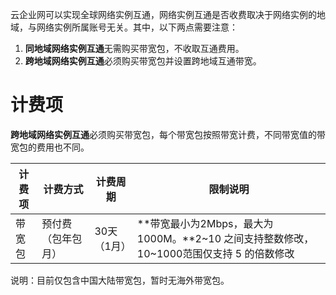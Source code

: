 
云企业网可以实现全球网络实例互通，网络实例互通是否收费取决于网络实例的地域，与网络实例所属账号无关。其中，以下两点需要注意：
1. **同地域网络实例互通**无需购买带宽包，不收取互通费用。
2. **跨地域网络实例互通**必须购买带宽包并设置跨地域互通带宽。



# **计费项**
**跨地域网络实例互通**必须购买带宽包，每个带宽包按照带宽计费，不同带宽值的带宽包的费用也不同。

| 计费项  | 计费方式  | 计费周期  | 限制说明|
|---|---|---|---|
|  带宽包 | 预付费（包年包月）  |  30天（1月） |**带宽最小为2Mbps，最大为 1000M。**2~10 之间支持整数修改，10~1000范围仅支持 5 的倍数修改|


说明：目前仅包含中国大陆带宽包，暂时无海外带宽包。

